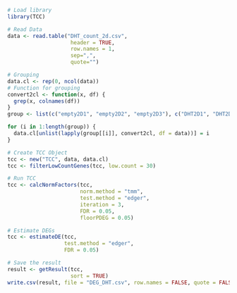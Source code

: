```r
# Load library
library(TCC)
```

```r
# Read Data
data <- read.table("DHT_count_2d.csv", 
                    header = TRUE, 
                    row.names = 1, 
                    sep=",", 
                    quote="")
```

```r
# Grouping
data.cl <- rep(0, ncol(data))
# Function for grouping
convert2cl <- function(x, df) {
  grep(x, colnames(df))
}
group <- list(c("empty2D1", "empty2D2", "empty2D3"), c("DHT2D1", "DHT2D2", "DHT2D3"))

for (i in 1:length(group)) {
  data.cl[unlist(lapply(group[[i]], convert2cl, df = data))] = i
}
```
   
```r
# Create TCC Object
tcc <- new("TCC", data, data.cl)
tcc <- filterLowCountGenes(tcc, low.count = 30)
```

```r
# Run TCC
tcc <- calcNormFactors(tcc, 
                       norm.method = "tmm",
                       test.method = "edger",
                       iteration = 3, 
                       FDR = 0.05, 
                       floorPDEG = 0.05)
```

```r
# Estimate DEGs
tcc <- estimateDE(tcc, 
                  test.method = "edger", 
                  FDR = 0.05)
```
```r
# Save the result
result <- getResult(tcc, 
                    sort = TRUE)
write.csv(result, file = "DEG_DHT.csv", row.names = FALSE, quote = FALSE)
```